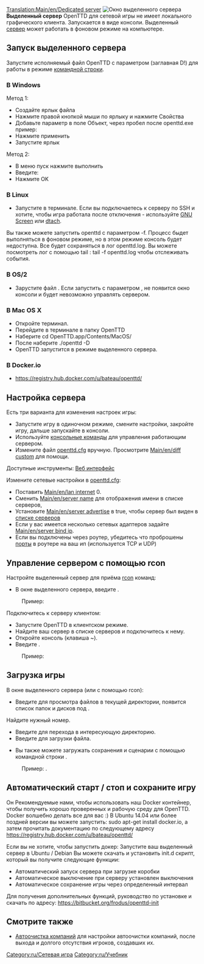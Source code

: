 [[Translation:Main/en/Dedicated server]]{{en/-}}
[[File:en/Dedicated server.png|right|frame|Окно выделенного сервера]] '''Выделенный сервер''' OpenTTD для сетевой игры не имеет локального графического клиента. Запускается в виде консоли. Выделенный [[Main/ru/Сервер|сервер]] может работать в фоновом режиме на компьютере.

==Запуск выделенного сервера==
Запустите исполняемый файл OpenTTD с параметром {{c|-D|}} (заглавная D!) для работы в режиме [[Main/ru/Командная строка|командной строки]].

===В Windows===
Метод 1:
*Создайте ярлык файла {{c|openttd.exe|}}
*Нажмите правой кнопкой мыши по ярлыку и нажмите Свойства
*Добавьте параметр {{c|-D|}} в поле Объект, через пробел после openttd.exe пример: {{c|C:\openttd101\openttd.exe -D|}}
*Нажмите применить
*Запустите ярлык


Метод 2:
*В меню пуск нажмите выполнить
*Введите: {{c|"c:\(путь к игре)\openttd.exe" -D|}}
*Нажмите OK

===В Linux===
*Запустите {{c|openttd -D|}} в терминале. Если вы подключаетесь к серверу по SSH и хотите, чтобы игра работала после отключения - используйте [http://www.gnu.org/software/screen/ GNU Screen] или [http://dtach.sourceforge.net/ dtach].

Вы также можете запустить openttd с параметром -f. Процесс быдет выполняться в фоновом режиме, но в этом режиме консоль будет недоступна. Все будет сохраняться в лог openttd.log. Вы можете посмотреть лог с помощью tail : tail -f openttd.log чтобы отслеживать события.

===В OS/2===
*Зарустите файл {{c|dedicated.cmd|}}. Если запустить с параметром {{c|openttd -D|}}, не появится окно консоли и будет невозможно управлять сервером.

===В Mac OS X===
*Откройте терминал.
*Перейдите в терминале в папку OpenTTD
*Наберите cd OpenTTD.app/Contents/MacOS/
*После наберите ./openttd -D
*OpenTTD запустится в режиме выделенного сервера.

===B Docker.io ===
* https://registry.hub.docker.com/u/bateau/openttd/

==Настройка сервера==
Есть три варианта для изменения настроек игры:
*Запустите игру в одиночном режиме, смените настройки, закройте игру, дальше запускайте в консоли.
*Используйте [[Main/ru/Консоль|консольные команды]] для управления работающим сервером.
*Измените файл [[Main/ru/Openttd.cfg|openttd.cfg]] вручную. Просмотрите [[Main/en/diff custom]] для помощи.
Доступные инструменты: [http://www.tt-forums.net/viewtopic.php?f=29&t=33967 Веб интерфейс]


Измените сетевые настройки в [[Main/ru/Openttd.cfg|openttd.cfg]]:
*Поставить [[Main/en/lan internet]] 0.
*Сменить [[Main/en/server name]] для отображения имени в списке серверов, 
*Установите [[Main/en/server advertise]] в true, чтобы сервер был виден в [[Main/en/Server list|списке серверов]]
*Если у вас имеется несколько сетевых адаптеров задайте [[Main/en/server bind ip]].
*Если вы подключены через роутер, убедитесь что проброшены [[Main/en/Server port|порты]] в роутере на ваш ип (используется TCP и UDP)

==Управление сервером с помощью rcon==
Настройте выделенный сервер для приёма [[Main/en/Консоль/Ru#Server commands|rcon]] команд:
*В окне выделенного сервера, введите {{c|rcon_pw <password>|}}. 
:Пример: {{c|rcon_pw x8na7f|}}


Подключитесь к серверу клиентом:
*Запустите OpenTTD в клиентском режиме.
*Найдите ваш сервер в списке серверов и подключитесь к нему.
*Откройте консоль (клавиша ~).
*Введите {{c|rcon <password> "<command>"|}}. 
:Пример: {{c|rcon x8na7f "kick 5"|}}

==Загрузка игры==
В окне выделенного сервера (или с помощью rcon):
*Введите {{c|ls|}} для просмотра файлов в текущей директории, появится список папок и дисков под {{c|<number>|}}.
Найдите нужный номер.
*Введите {{c|cd <number>|}} для перехода в интересующую директорию.
*Введите {{c|load <number>|}} для загрузки файла.

*Вы также можете загружать сохранения и сценарии с помощью командной строки {{c|-g "<filename>"|}}. 
:Пример: {{c|openttd.exe -D -g "scenario/echo.scn"|}}.

==Автоматический старт / стоп и сохраните игру==
Он Рекомендуемые нами, чтобы использовать наш Docker контейнер, чтобы получить хорошо проверенных и рабочую среду для OpenTTD. Docker волшебно делать все для вас :) В Ubuntu 14.04 или более поздней версии вы можете запустить: sudo apt-get install docker.io, а затем прочитать документацию по следующему адресу https://registry.hub.docker.com/u/bateau/openttd/

Если вы не хотите, чтобы запустить докер: Запустите ваш выделенный сервер в Ubuntu / Debian Вы можете скачать и установить init.d скрипт, который вы получите следующие функции:
*Автоматический запуск сервера при загрузке коробки
*Автоматическое выключение при серверу установлен выключения
*Автоматическое сохранение игры через определенный интервал
Для получения дополнительных функций, руководство по установке и скачать по адресу: https://bitbucket.org/frodus/openttd-init

==Смотрите также==
*[[Main/en/Autoclean companies|Автоочистка компаний]]   для настройки автоочистки компаний, после выхода и долгого отсутствия игроков, создавших их.

[[Category:ru/Сетевая игра]]
[[Category:ru/Учебник]]